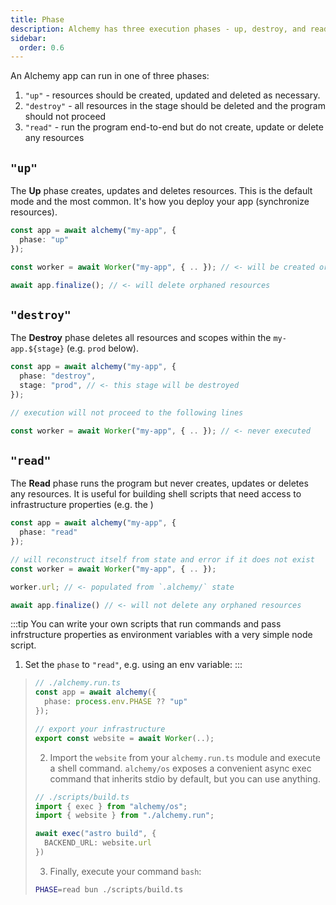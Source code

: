```yaml
---
title: Phase
description: Alchemy has three execution phases - up, destroy, and read. Learn when to use each phase for deploying, tearing down, or accessing your infrastructure.
sidebar:
  order: 0.6
---
```


An Alchemy app can run in one of three phases:
1. `"up"` - resources should be created, updated and deleted as necessary.
2. `"destroy"` - all resources in the stage should be deleted and the program should not proceed
3. `"read"` - run the program end-to-end but do not create, update or delete any resources

## `"up"`

The **Up** phase creates, updates and deletes resources. This is the default mode and the most common. It's how you deploy your app (synchronize resources).

```ts
const app = await alchemy("my-app", {
  phase: "up"
});

const worker = await Worker("my-app", { .. }); // <- will be created or updated

await app.finalize(); // <- will delete orphaned resources
```

## `"destroy"`

The **Destroy** phase deletes all resources and scopes within the `my-app.${stage}` (e.g. `prod` below).

```ts
const app = await alchemy("my-app", {
  phase: "destroy",
  stage: "prod", // <- this stage will be destroyed
});

// execution will not proceed to the following lines

const worker = await Worker("my-app", { .. }); // <- never executed
```

## `"read"`

The **Read** phase runs the program but never creates, updates or deletes any resources. It is useful for building shell scripts that need access to infrastructure properties (e.g. the )

```ts
const app = await alchemy("my-app", {
  phase: "read"
});

// will reconstruct itself from state and error if it does not exist
const worker = await Worker("my-app", { .. });

worker.url; // <- populated from `.alchemy/` state

await app.finalize() // <- will not delete any orphaned resources
```

:::tip
You can write your own scripts that run commands and pass infrstructure properties as environment variables with a very simple node script.
1. Set the `phase` to `"read"`, e.g. using an env variable:
:::
> ```ts
> // ./alchemy.run.ts
> const app = await alchemy({
>   phase: process.env.PHASE ?? "up"    
> });
>
> // export your infrastructure
> export const website = await Worker(..);
> ```
> 2. Import the `website` from your `alchemy.run.ts` module and execute a shell command. `alchemy/os` exposes a convenient async exec command that inherits stdio by default, but you can use anything.
> ```ts
> // ./scripts/build.ts
> import { exec } from "alchemy/os";
> import { website } from "./alchemy.run";
> 
> await exec("astro build", {
>   BACKEND_URL: website.url    
> })
> ```
> 3. Finally, execute your command `bash`:
> ```sh
> PHASE=read bun ./scripts/build.ts
> ```